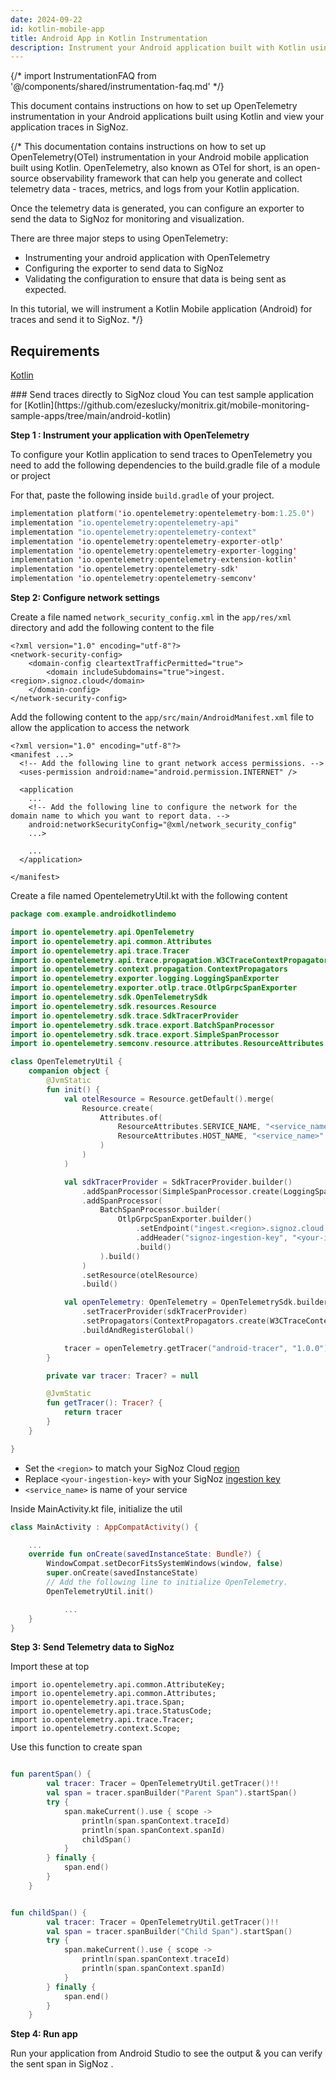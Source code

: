 ```yaml
---
date: 2024-09-22
id: kotlin-mobile-app
title: Android App in Kotlin Instrumentation
description: Instrument your Android application built with Kotlin using OpenTelemetry and send data to SigNoz
---
```


{/* import InstrumentationFAQ from '@/components/shared/instrumentation-faq.md' */}

This document contains instructions on how to set up OpenTelemetry instrumentation in your Android applications built using Kotlin and view your application traces in SigNoz.

{/* This documentation contains instructions on how to set up OpenTelemetry(OTel) instrumentation in your Android mobile application built using Kotlin. OpenTelemetry, also known as OTel for short, is an open-source observability framework that can help you generate and collect telemetry data - traces, metrics, and logs from your Kotlin application.

Once the telemetry data is generated, you can configure an exporter to send the data to SigNoz for monitoring and visualization.

There are three major steps to using OpenTelemetry:

- Instrumenting your android application with OpenTelemetry
- Configuring the exporter to send data to SigNoz
- Validating the configuration to ensure that data is being sent as expected.

In this tutorial, we will instrument a Kotlin Mobile application (Android) for traces and send it to SigNoz. */}

## Requirements

[Kotlin](https://kotlinlang.org/api/latest/jvm/stdlib/org.w3c.dom.svg/-s-v-g-a-element/download.html)

<Tabs entityName="plans">
<TabItem value="signoz-cloud" label="SigNoz Cloud" default>
### Send traces directly to SigNoz cloud

<Admonition type="info">
You can test sample application for [Kotlin](https://github.com/ezeslucky/monitrix.git/mobile-monitoring-sample-apps/tree/main/android-kotlin)
</Admonition>

**Step 1 : Instrument your application with OpenTelemetry**

To configure your Kotlin application to send traces to OpenTelemetry you need to add the following dependencies to the build.gradle file of a module or project

For that, paste the following inside `build.gradle` of your project.

```kotlin
implementation platform('io.opentelemetry:opentelemetry-bom:1.25.0')
implementation "io.opentelemetry:opentelemetry-api"
implementation "io.opentelemetry:opentelemetry-context"
implementation 'io.opentelemetry:opentelemetry-exporter-otlp'
implementation 'io.opentelemetry:opentelemetry-exporter-logging'
implementation 'io.opentelemetry:opentelemetry-extension-kotlin'
implementation 'io.opentelemetry:opentelemetry-sdk'
implementation 'io.opentelemetry:opentelemetry-semconv'
```

**Step 2: Configure network settings**

Create a file named `network_security_config.xml` in the `app/res/xml` directory and add the following content to the file

```
<?xml version="1.0" encoding="utf-8"?>
<network-security-config>
    <domain-config cleartextTrafficPermitted="true">
        <domain includeSubdomains="true">ingest.<region>.signoz.cloud</domain>
    </domain-config>
</network-security-config>
```

Add the following content to the `app/src/main/AndroidManifest.xml` file to allow the application to access the network

```
<?xml version="1.0" encoding="utf-8"?>
<manifest ...>
  <!-- Add the following line to grant network access permissions. -->
  <uses-permission android:name="android.permission.INTERNET" />

  <application
    ...
    <!-- Add the following line to configure the network for the domain name to which you want to report data. -->
    android:networkSecurityConfig="@xml/network_security_config"
    ...>

    ...
  </application>

</manifest>
```

Create a file named OpentelemetryUtil.kt with the following content

```kotlin
package com.example.androidkotlindemo

import io.opentelemetry.api.OpenTelemetry
import io.opentelemetry.api.common.Attributes
import io.opentelemetry.api.trace.Tracer
import io.opentelemetry.api.trace.propagation.W3CTraceContextPropagator
import io.opentelemetry.context.propagation.ContextPropagators
import io.opentelemetry.exporter.logging.LoggingSpanExporter
import io.opentelemetry.exporter.otlp.trace.OtlpGrpcSpanExporter
import io.opentelemetry.sdk.OpenTelemetrySdk
import io.opentelemetry.sdk.resources.Resource
import io.opentelemetry.sdk.trace.SdkTracerProvider
import io.opentelemetry.sdk.trace.export.BatchSpanProcessor
import io.opentelemetry.sdk.trace.export.SimpleSpanProcessor
import io.opentelemetry.semconv.resource.attributes.ResourceAttributes

class OpenTelemetryUtil {
    companion object {
        @JvmStatic
        fun init() {
            val otelResource = Resource.getDefault().merge(
                Resource.create(
                    Attributes.of(
                        ResourceAttributes.SERVICE_NAME, "<service_name>",
                        ResourceAttributes.HOST_NAME, "<service_name>"
                    )
                )
            )

            val sdkTracerProvider = SdkTracerProvider.builder()
                .addSpanProcessor(SimpleSpanProcessor.create(LoggingSpanExporter.create()))
                .addSpanProcessor(
                    BatchSpanProcessor.builder(
                        OtlpGrpcSpanExporter.builder()
                            .setEndpoint("ingest.<region>.signoz.cloud:443/v1/traces")
                            .addHeader("signoz-ingestion-key", "<your-ingestion-key>")
                            .build()
                    ).build()
                )
                .setResource(otelResource)
                .build()

            val openTelemetry: OpenTelemetry = OpenTelemetrySdk.builder()
                .setTracerProvider(sdkTracerProvider)
                .setPropagators(ContextPropagators.create(W3CTraceContextPropagator.getInstance()))
                .buildAndRegisterGlobal()

            tracer = openTelemetry.getTracer("android-tracer", "1.0.0")
        }

        private var tracer: Tracer? = null

        @JvmStatic
        fun getTracer(): Tracer? {
            return tracer
        }
    }

}
```

- Set the `<region>` to match your SigNoz Cloud [region](https://signoz.io/docs/ingestion/signoz-cloud/overview/#endpoint)
- Replace `<your-ingestion-key>` with your SigNoz [ingestion key](https://signoz.io/docs/ingestion/signoz-cloud/keys/)
- `<service_name>` is name of your service

Inside MainActivity.kt file, initialize the util

```kotlin
class MainActivity : AppCompatActivity() {

    ...
    override fun onCreate(savedInstanceState: Bundle?) {
        WindowCompat.setDecorFitsSystemWindows(window, false)
        super.onCreate(savedInstanceState)
        // Add the following line to initialize OpenTelemetry. 
        OpenTelemetryUtil.init()

            ...
    }
}
```

**Step 3: Send Telemetry data to SigNoz**

Import these at top 

```
import io.opentelemetry.api.common.AttributeKey;
import io.opentelemetry.api.common.Attributes;
import io.opentelemetry.api.trace.Span;
import io.opentelemetry.api.trace.StatusCode;
import io.opentelemetry.api.trace.Tracer;
import io.opentelemetry.context.Scope;
```

Use this function to create span 

```kotlin

fun parentSpan() {
        val tracer: Tracer = OpenTelemetryUtil.getTracer()!!
        val span = tracer.spanBuilder("Parent Span").startSpan()
        try {
            span.makeCurrent().use { scope ->
                println(span.spanContext.traceId)
                println(span.spanContext.spanId)
                childSpan()
            }
        } finally {
            span.end()
        }
    }


fun childSpan() {
        val tracer: Tracer = OpenTelemetryUtil.getTracer()!!
        val span = tracer.spanBuilder("Child Span").startSpan()
        try {
            span.makeCurrent().use { scope ->
                println(span.spanContext.traceId)
                println(span.spanContext.spanId)
            }
        } finally {
            span.end()
        }
    }

```


**Step 4: Run app**

Run your application from Android Studio to see the output & you can verify the sent span in SigNoz .
</TabItem>
</Tabs>